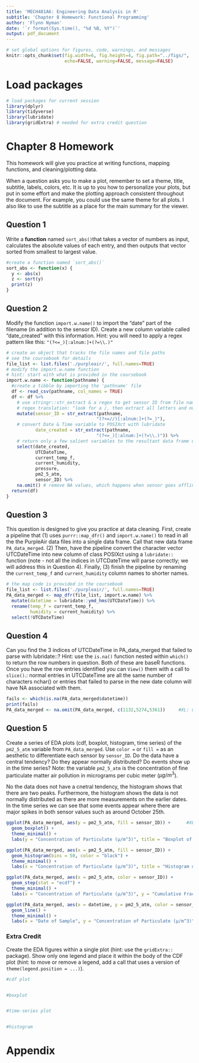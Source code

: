 ```yaml
---
title: 'MECH481A6: Engineering Data Analysis in R'
subtitle: 'Chapter 8 Homework: Functional Programming' 
author: 'Flynn Nyman'
date: '`r format(Sys.time(), "%d %B, %Y")`'
output: pdf_document
---
```


```r
# set global options for figures, code, warnings, and messages
knitr::opts_chunk$set(fig.width=6, fig.height=4, fig.path="../figs/",
                      echo=FALSE, warning=FALSE, message=FALSE)
```

# Load packages

```r
# load packages for current session
library(dplyr)
library(tidyverse) 
library(lubridate)
library(gridExtra) # needed for extra credit question
```

# Chapter 8 Homework

This homework will give you practice at writing functions, mapping functions, and cleaning/plotting data. 

When a question asks you to make a plot, remember to set a theme, title, 
subtitle, labels, colors, etc. It is up to you how to personalize your plots, 
but put in some effort and make the plotting approach consistent throughout
the document. For example, you could use the same theme for all plots. I also
like to use the subtitle as a place for the main summary for the viewer.

\newpage

## Question 1

Write a **function** named `sort_abs()`that takes a vector of numbers as input, calculates the absolute values of each entry, and then outputs that vector sorted from smallest to largest value. 

```r
#create a function named `sort_abs()`
sort_abs <- function(x) {
  y <- abs(x)
  z <- sort(y)
  print(z)
}
```

## Question 2

Modify the function `import.w.name()` to import the “date” part of the filename (in addition to the sensor ID). Create a new column variable called “date_created” with this information. Hint: you will need to apply a regex pattern like this: `"(?<=_)[:alnum:]+(?=\\.)"`

```r
# create an object that tracks the file names and file paths
# see the coursebook for details
file_list <- list.files('./purpleair/', full.names=TRUE)
# modify the import.w.name function
# hint: start with what is provided in the coursebook
import.w.name <- function(pathname) {
  #create a tibble by importing the 'pathname' file
  df <- read_csv(pathname, col_names = TRUE)
  df <- df %>%
    # use stringr::str_extract & a regex to get sensor ID from file name
    # regex translation: "look for a /, then extract all letters and numbers that follow until _"
    mutate(sensor_ID = str_extract(pathname, 
                                  "(?<=//)[:alnum:]+(?=_)"),
    # convert Date & Time variable to POSIXct with lubridate
           date_created = str_extract(pathname,
                                  "(?<=_)[:alnum:]+(?=\\.)")) %>%
    # return only a few salient variables to the resultant data frame using dplyr::select
    select(date_created,
           UTCDateTime,
           current_temp_f, 
           current_humidity, 
           pressure,
           pm2_5_atm,
           sensor_ID) %>%
    na.omit() # remove NA values, which happens when sensor goes offline
  return(df)
}
```

## Question 3
This question is designed to give you practice at data cleaning. First, create a pipeline that (1) uses `purrr::map_dfr()` and `import.w.name()` to read in  all the the PurpleAir data files into a single data frame. Call that new data frame `PA_data_merged`. (2) Then, have the pipeline convert the character vector UTCDateTime into new column of class POSIXct using a `lubridate::` function (note - not all the indices in UTCDateTime will parse correctly; we will address this in Question 4). Finally, (3) finish the pipeline by renaming the `current_temp_f` and `current_humidity` column names to shorter names.

```r
# the map code is provided in the coursebook
file_list <- list.files('./purpleair/', full.names=TRUE)
PA_data_merged <- map_dfr(file_list, import.w.name) %>%
  mutate(datetime = lubridate::ymd_hms(UTCDateTime)) %>%
  rename(temp_f = current_temp_f,
         humidity = current_humidity) %>%
  select(!UTCDateTime)
```

## Question 4
Can you find the 3 indices of UTCDateTime in PA_data_merged that failed to parse with lubridate::? Hint: use the `is.na()` function nested within `which()` to return the row numbers in question. Both of these are baseR functions. Once you have the row entries identified you can `View()` them with a call to `slice()`.: normal entries in UTCDateTime are all the same number of characters nchar() or entries that failed to parse in the new date column will have NA associated with them.
```r
fails <- which(is.na(PA_data_merged$datetime))
print(fails)
PA_data_merged <- na.omit(PA_data_merged, c(1132,5274,5361))     #XL: use slice() here
```

## Question 5
Create a series of EDA plots (cdf, boxplot, histogram, time series) of the `pm2_5_atm` variable from `PA_data_merged`. Use `color =` or `fill =` as an aesthetic to differentiate each sensor by `sensor_ID`. Do the data have a central tendency? Do they appear normally distributed? Do events show up in the time series?  Note: the variable `pm2_5_atm` is the concentration of fine particulate matter air pollution in micrograms per cubic meter ($\mu g/m^3$).

No the data does not have a cnetral tendency, the histogram shows that there are two peaks. Furthermore, the histogram shows the data is not normally distributed as there are more measurements on the earlier dates. In the time series we can see that some events appear where there are major spikes in both sensor values such as around October 25th. 

``` r
ggplot(PA_data_merged, aes(y = pm2_5_atm, fill = sensor_ID)) +      #XL: Since you have two boxes, it would be nice to add the names of your boxes on y axis. Add an announcement like y = sensor_ID here. 0.2, 0, and -0.2 on y axis are confusing for your readers.
  geom_boxplot() +
  theme_minimal() +
  labs(y = "Concentration of Particulate (µ/m^3)", title = "Boxplot of Concentration of Particulate from different sensors")  #XL: if you want to save the unit in a formal format, you can use this code. x = bquote(PM[2.5]~'(μg' ~ m^-3*')')

ggplot(PA_data_merged, aes(x = pm2_5_atm, fill = sensor_ID)) +
  geom_histogram(bins = 50, color = "black") +
  theme_minimal() +
  labs(x = "Concentration of Particulate (µ/m^3)", title = "Histogram of Concentration of Particulate from different sensors")

ggplot(PA_data_merged, aes(x = pm2_5_atm, color = sensor_ID)) +
  geom_step(stat = "ecdf") +
  theme_minimal() +
  labs(x = "Concentration of Particulate (µ/m^3)", y = "Cumulative Fraction", title = "Cumulative Distribution Plot of Concentration of Particulate from different sensors")

ggplot(PA_data_merged, aes(x = datetime, y = pm2_5_atm, color = sensor_ID)) +
  geom_line() +
  theme_minimal() +
  labs(x = "Date of Sample", y = "Concentration of Particulate (µ/m^3)", title = "Time Series of Concentration of Particulate from different sensors")
```
### Extra Credit
Create the EDA figures within a single plot (hint: use the `gridExtra::` package).  Show only one legend and place it within the body of the CDF plot (hint: to move or remove a legend, add a call that uses a version of `theme(legend.position = ...)`).

```r
#cdf plot


#boxplot


#time-series plot


#histogram


```
\newpage

# Appendix

```r
```
